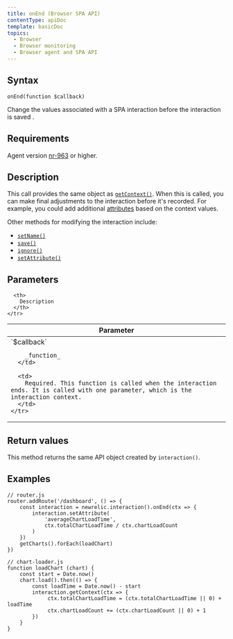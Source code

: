 ```yaml
---
title: onEnd (Browser SPA API)
contentType: apiDoc
template: basicDoc
topics:
  - Browser
  - Browser monitoring
  - Browser agent and SPA API
---
```


## Syntax

```
onEnd(function $callback)
```

Change the values associated with a SPA interaction before the interaction is saved .

## Requirements

Agent version [nr-963](https://docs.newrelic.com/docs/release-notes/new-relic-browser-release-notes/browser-agent-release-notes) or higher.

## Description

This call provides the same object as [`getContext()`](https://docs.newrelic.com/docs/browser/new-relic-browser/browser-agent-apis/browser-spa-api-newrelicinteractiongetcontext). When this is called, you can make final adjustments to the interaction before it's recorded. For example, you could add additional [attributes](/docs/using-new-relic/welcome-new-relic/getting-started/glossary#attribute) based on the context values.

Other methods for modifying the interaction include:

* [`setName()`](https://docs.newrelic.com/docs/browser/new-relic-browser/browser-agent-apis/browser-spa-api-newrelicinteractionsetname)
* [`save()`](https://docs.newrelic.com/docs/browser/new-relic-browser/browser-agent-apis/browser-spa-api-newrelicinteractionsave)
* [`ignore()`](https://docs.newrelic.com/docs/browser/new-relic-browser/browser-agent-apis/browser-spa-api-newrelicinteractionignore)
* [`setAttribute()`](https://docs.newrelic.com/docs/browser/new-relic-browser/browser-agent-apis/browser-spa-api-newrelicinteractionsetattribute)

## Parameters

<Table>
  <thead>
    <tr>
      <th width="25%">
        Parameter
      </th>

      <th>
        Description
      </th>
    </tr>
  </thead>

  <tbody>
    <tr>
      <td>
        `$callback`

        _function_
      </td>

      <td>
        Required. This function is called when the interaction ends. It is called with one parameter, which is the interaction context.
      </td>
    </tr>
  </tbody>
</Table>

## Return values

This method returns the same API object created by `interaction()`.

## Examples

```
// router.js
router.addRoute('/dashboard', () => {
    const interaction = newrelic.interaction().onEnd(ctx => {
        interaction.setAttribute(
            'averageChartLoadTime',
            ctx.totalChartLoadTime / ctx.chartLoadCount
        )
    })
    getCharts().forEach(loadChart)
})

// chart-loader.js
function loadChart (chart) {
    const start = Date.now()
    chart.load().then(() => {
        const loadTime = Date.now() - start
        interaction.getContext(ctx => {
             ctx.totalChartLoadTime = (ctx.totalChartLoadTime || 0) + loadTime
             ctx.chartLoadCount += (ctx.chartLoadCount || 0) + 1
        })
    }
}
```
